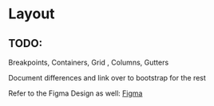 
<Meta of={LayoutStories} />

# Layout

<div className="alert alert-info">
  <h2 className="alert-heading">TODO:</h2>

<span className="text-decoration-line-through">Breakpoints</span>, Containers, <span className="text-decoration-line-through">
  Grid
</span>, Columns, Gutters

Document differences and link over to bootstrap for the rest

Refer to the Figma Design as well: <a href="https://www.figma.com/file/ojCcgC5Zd12eUSzq6V5m24/Foundations?node-id=0%3A1&t=6hjgJzjzxjBbh0AU-1">Figma</a>

</div>

